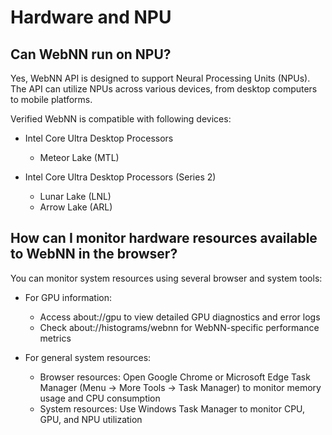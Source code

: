 
# Hardware and NPU

## Can WebNN run on NPU?

Yes, WebNN API is designed to support Neural Processing Units (NPUs). The API can utilize NPUs across various devices, from desktop computers to mobile platforms.

Verified WebNN is compatible with following devices:

- Intel Core Ultra Desktop Processors
  - Meteor Lake (MTL)

- Intel Core Ultra Desktop Processors (Series 2)
  - Lunar Lake (LNL)
  - Arrow Lake (ARL)

## How can I monitor hardware resources available to WebNN in the browser?

You can monitor system resources using several browser and system tools:

- For GPU information:

  - Access about://gpu to view detailed GPU diagnostics and error logs
  - Check about://histograms/webnn for WebNN-specific performance metrics

- For general system resources:

  - Browser resources: Open Google Chrome or Microsoft Edge Task Manager (Menu → More Tools → Task Manager) to monitor memory usage and CPU consumption
  - System resources: Use Windows Task Manager to monitor CPU, GPU, and NPU utilization